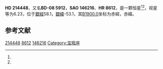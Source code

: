 {{Starbox begin
| name = HD 214448
}}
{{Starbox observe
| epoch = [[J2000.0|J2000.0]]
| constell = {{星座名待查}}<ref name=SIMBAD>{{cite web
 | url=http://simbad.u-strasbg.fr/simbad/sim-id?Ident=HR+8612
 | title=Pulsating variable Star
 | publisher=Centre de Données astronomiques de Strasbourg
 | work=SIMBAD
 | accessdate=2012-07-13
 | archive-date=2016-03-17
 | archive-url=https://web.archive.org/web/20160317092044/http://simbad.u-strasbg.fr/simbad/sim-id?Ident=HR+8612
 | dead-url=no
 }}</ref><ref name=DATA>{{cite web
 | url=http://vizier.u-strasbg.fr/viz-bin/VizieR-5?-out.add=.&-source=5050&-corr=PK=HR&-out.max=9999&HR=8612
 | title=VizieR Detailed Page
 | accessdate=2012-07-13
 | archive-date=2016-03-05
 | archive-url=https://web.archive.org/web/20160305024251/http://vizier.u-strasbg.fr/viz-bin/VizieR-5?-out.add=.&-source=5050&-corr=PK=HR&-out.max=9999&HR=8612
 | dead-url=no
 }}</ref>
| 星官 = 
| ra = {{RA|22|38|22.2}}<ref name=SIMBAD /><ref name=DATA />
| dec = {{DEC|-7|53|52}}<ref name=SIMBAD /><ref name=DATA />
| appmag_v = 6.23<ref name=SIMBAD /><ref name=DATA />
}}
{{Starbox character
| class = G0III+F0V<ref name=SIMBAD /><ref name=DATA />
| b-v = 0.78<ref name=SIMBAD /><ref name=DATA />
| u-b = 0.49<ref name=SIMBAD /><ref name=DATA />
| r-i = <ref name=SIMBAD /><ref name=DATA />
| variable = 
}}
{{Starbox astrometry
| radial_v = 0.49
| prop_mo_ra = -17
| parallax = 
| p_error = 
}}
{{Starbox catalog
| names =BD-08 5912，[[SAO星表|SAO]] 146216，[[HD星表|HD]] 214448，[[HR星表|HR]] 8612}}
{{Starbox reference |Simbad=HR+8612}}
{{Starbox end}}

'''HD 214448'''，又名'''BD-08 5912'''，'''SAO 146216'''、'''HR 8612'''，是一颗恒星<ref name=SIMBAD /><ref name=DATA />，视星等为6.23，位于[[銀道座標系|銀經]]58.1，[[銀道座標系|銀緯]]-53.1，其[[B1900.0|B1900.0]]坐标为赤經{{RA|22|33|7.4}}，赤緯{{DEC|-8|-53.1|2}}。

== 参考文献 ==
{{reflist}}

{{star-stub}}

[[Category:HD和HDE天體|214448]]
[[Category:HR天體|8612]]
[[Category:SAO天體|146216]]
[[Category:宝瓶座|Category:宝瓶座]]